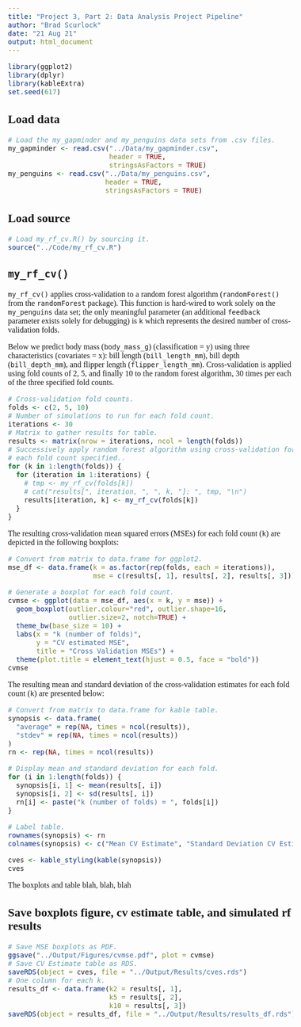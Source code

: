 ```yaml
---
title: "Project 3, Part 2: Data Analysis Project Pipeline"
author: "Brad Scurlock"
date: "21 Aug 21"
output: html_document
---
```


<!--- Begin styling code. --->
<style type="text/css">
/* Whole document: */
body{
  font-family: "Palatino Linotype", "Book Antiqua", Palatino, serif;
  font-size: 12pt;
}
h1.title {
  font-size: 38px;
  text-align: center;
}
h4.author {
  font-size: 18px;
  text-align: center;
}
h4.date {
  font-size: 18px;
  text-align: center;
}
</style>
<!--- End styling code. --->

```r
library(ggplot2)
library(dplyr)
library(kableExtra)
set.seed(617)
```

## **Load data**

```r
# Load the my_gapminder and my_penguins data sets from .csv files.
my_gapminder <- read.csv("../Data/my_gapminder.csv",
                         header = TRUE,
                         stringsAsFactors = TRUE)
my_penguins <- read.csv("../Data/my_penguins.csv",
                        header = TRUE,
                        stringsAsFactors = TRUE)
```

## **Load source**

```r
# Load my_rf_cv.R() by sourcing it.
source("../Code/my_rf_cv.R")
```

## **`my_rf_cv()`**

`my_rf_cv()` applies cross-validation to a random forest algorithm (`randomForest()` from the `randomForest` package).  This function is hard-wired to work solely on the `my_penguins` data set; the only meaningful parameter (an additional `feedback` parameter exists solely for debugging) is `k` which represents the desired number of cross-validation folds.

Below we predict body mass (`body_mass_g`) (classification = y) using three characteristics (covariates = x): bill length (`bill_length_mm`), bill depth (`bill_depth_mm`), and flipper length (`flipper_length_mm`).  Cross-validation is applied using fold counts of 2, 5, and finally 10 to the random forest algorithm, 30 times per each of the three specified fold counts.

```r
# Cross-validation fold counts.
folds <- c(2, 5, 10)
# Number of simulations to run for each fold count.
iterations <- 30
# Matrix to gather results for table.
results <- matrix(nrow = iterations, ncol = length(folds))
# Successively apply random forest algorithm using cross-validation for
# each fold count specified..
for (k in 1:length(folds)) {
  for (iteration in 1:iterations) {
    # tmp <- my_rf_cv(folds[k])
    # cat("results[", iteration, ", ", k, "]: ", tmp, "\n")
    results[iteration, k] <- my_rf_cv(folds[k])
  }
}
```

The resulting cross-validation mean squared errors (MSEs) for each fold count (`k`) are depicted in the following boxplots:

```r
# Convert from matrix to data.frame for ggplot2.
mse_df <- data.frame(k = as.factor(rep(folds, each = iterations)),
                     mse = c(results[, 1], results[, 2], results[, 3]))

# Generate a boxplot for each fold count.
cvmse <- ggplot(data = mse_df, aes(x = k, y = mse)) +
  geom_boxplot(outlier.colour="red", outlier.shape=16,
               outlier.size=2, notch=TRUE) +
  theme_bw(base_size = 10) +
  labs(x = "k (number of folds)",
       y = "CV estimated MSE",
       title = "Cross Validation MSEs") +
  theme(plot.title = element_text(hjust = 0.5, face = "bold"))
cvmse
```

The resulting mean and standard deviation of the cross-validation estimates for each fold count (`k`) are presented below:

```r
# Convert from matrix to data.frame for kable table.
synopsis <- data.frame(
  "average" = rep(NA, times = ncol(results)),
  "stdev" = rep(NA, times = ncol(results))
)
rn <- rep(NA, times = ncol(results))

# Display mean and standard deviation for each fold.
for (i in 1:length(folds)) {
  synopsis[i, 1] <- mean(results[, i])
  synopsis[i, 2] <- sd(results[, i])
  rn[i] <- paste("k (number of folds) = ", folds[i])
}

# Label table.
rownames(synopsis) <- rn
colnames(synopsis) <- c("Mean CV Estimate", "Standard Deviation CV Estimate")

cves <- kable_styling(kable(synopsis))
cves
```

The boxplots and table blah, blah, blah

## **Save boxplots figure, cv estimate table, and simulated rf results**

```r
# Save MSE boxplots as PDF.
ggsave("../Output/Figures/cvmse.pdf", plot = cvmse)
# Save CV Estimate table as RDS.
saveRDS(object = cves, file = "../Output/Results/cves.rds")
# One column for each k.
results_df <- data.frame(k2 = results[, 1],
                         k5 = results[, 2],
                         k10 = results[, 3])
saveRDS(object = results_df, file = "../Output/Results/results_df.rds")
```
